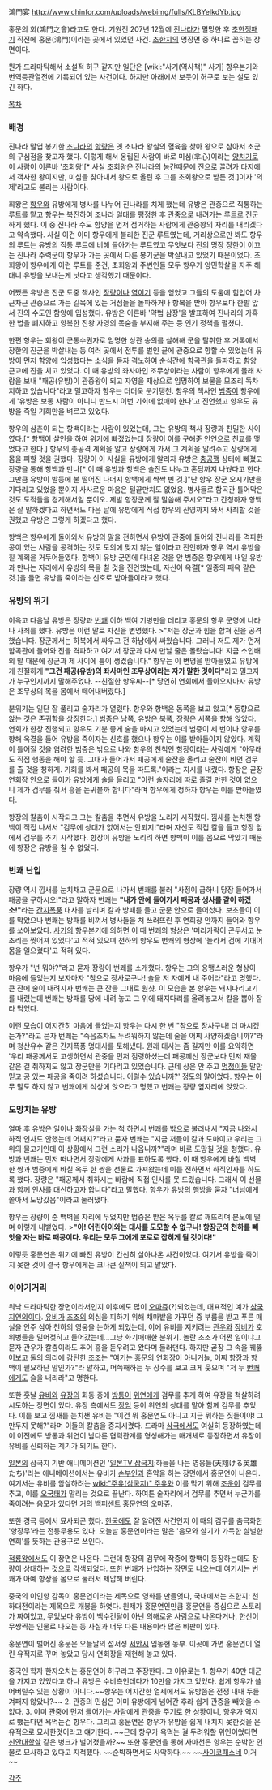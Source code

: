 鴻門宴
http://www.chinfor.com/uploads/webimg/fulls/KLBYeIkdYb.jpg

홍문의 회(鴻門之會)라고도 한다. 기원전 207년 12월에 [[진]]나라가 멸망한 후 [[초한쟁패기]] 직전에 홍문(鴻門)이라는 곳에서 있었던 사건. [[초한지]]의 명장면 중 하나로 꼽히는 장면이다.

뭔가 드라마틱해서 소설적 허구 같지만 일단은 [wiki:"사기(역사책)" 사기] 항우본기와 번역등관열전에 기록되어 있는 사건이다. 하지만 아래에서 보듯이 허구로 보는 설도 있긴 하다. 

[[목차]]

=== 배경 ===
진나라 말엽 봉기한 [[초]]나라의 [[항량]]은 옛 초나라 왕실의 혈육을 찾아 왕으로 삼아서 초군의 구심점을 찾고자 했다. 이렇게 해서 옹립된 사람이 바로 미심(芈心)이라는 [[양치기]]로 이 사람이 이른바 '초회왕'[* 사실 초회왕은 진나라의 농간때문에 진으로 끌려가 타지에서 객사한 왕이지만, 미심을 찾아내서 왕으로 올린 후 그를 초회왕으로 받든 것.]이자 '의제'라고도 불리는 사람이다.

회왕은 [[항우]]와 유방에게 병사를 나누어 진나라를 치게 했는데 유방은 관중으로 직통하는 루트를 맡고 항우는 북진하여 조나라 일대를 평정한 후 관중으로 내려가는 루트로 진군하게 했다. 이 중 진나라 수도 함양을 먼저 점거하는 사람에게 관중왕의 자리를 내리겠다고 약속했다. 사실 이건 이미 항우에게 불리한 진군 루트였는데, 거리상으로만 봐도 항우의 루트는 유방의 직통 루트에 비해 돌아가는 루트였고 무엇보다 진의 명장 장한이 이끄는 진나라 주력군이 항우가 가는 곳에서 다른 봉기군을 박살내고 있었기 때문이었다. 초회왕이 항우에게 이런 루트를 준건, 초회왕과 주변인들 모두 항우가 양민학살을 자주 해대니 유방을 보내는게 낫다고 생각했기 때문이다.

어쨌든 유방은 진군 도중 책사인 [[장량]]이나 [[역이기]] 등을 얻었고 그들의 도움에 힘입어 차근차근 관중으로 가는 길목에 있는 거점들을 돌파하거나 항복을 받아 항우보다 한발 앞서 진의 수도인 함양에 입성했다. 유방은 이른바 '약법 삼장'을 발표하여 진나라의 가혹한 법을 폐지하고 항복한 진왕 자영의 목숨을 부지해 주는 등 인기 정책을 펼쳤다.

한편 항우는 회왕이 군통수권자로 임명한 상관 송의를 살해해 군을 탈취한 후 거록에서 장한의 진군을 박살내는 등 여러 곳에서 전투를 벌인 끝에 관중으로 향할 수 있었는데 유방이 먼저 함양에 입성했다는 소식을 듣자 격노하여 순식간에 함곡관을 돌파하고 함양 근교에 진을 치고 있었다. 이 때 유방의 좌사마인 조무상이라는 사람이 항우에게 몰래 사람을 보내 "패공(유방)이 관중왕이 되고 자영을 재상으로 임명하여 보물을 모조리 독차지하고 있습니다"라고 밀고하자 항우는 더더욱 분기탱천. 항우의 책사인 [[범증]]이 항우에게 '유방은 보통 사람이 아니니 반드시 이번 기회에 없애야 한다'고 진언했고 항우도 유방을 죽일 기회만을 벼르고 있었다.

항우의 삼촌이 되는 항백이라는 사람이 있었는데, 그는 유방의 책사 장량과 친밀한 사이였다.[* 항백이 살인을 하여 위기에 빠졌었는데 장량이 이를 구해준 인연으로 친교를 맺었다고 한다.] 항우의 총공격 계획을 알고 장량에게 가서 그 계획을 알려주고 장량에게 몸을 피할 것을 권했다. 장량이 이 사실을 유방에게 알리자 유방은 [[충공깽]] 상태에 빠졌고 장량을 통해 항백과 만나[* 이 때 유방과 항백은 술잔도 나누고 혼담까지 나눴다고 한다. 그만큼 유방이 발등에 불 떨어진 나머지 항백에게 싹싹 빈 것.]"난 항우 장군 오시기만을 기다리고 있었을 뿐이지 사사로운 마음은 털끝만치도 없었음. 병사들로 함곡관 틀어막은 것도 도적들을 경계해서일 뿐이오. 제발 항장군께 잘 말씀해 주시오"라고 간청하자 항백은 잘 말하겠다고 하면서도 다음 날에 유방에게 직접 항우의 진영까지 와서 사죄할 것을 권했고 유방은 그렇게 하겠다고 했다.

항백은 항우에게 돌아와서 유방의 말을 전하면서 유방이 관중에 들어와 진나라를 격파한 공이 있는 사람을 공격하는 것도 도의에 맞지 않는 일이라고 진언하자 항우 역시 유방을 칠 계획을 거두어들였다. 항백이 유방 군영에 다녀온 것을 안 범증은 항우에게 내일 유방과 만나는 자리에서 유방의 목을 칠 것을 진언했는데, 자신이 옥결[* 일종의 패옥 같은 것.]을 들면 유방을 죽이라는 신호로 받아들이라고 했다.

=== 유방의 위기 ===
이윽고 다음날 유방은 장량과 [[번쾌]] 이하 백여 기병만을 데리고 홍문의 항우 군영에 나타나 사죄를 했다. 유방은 이런 말로 자신을 변명했다.
>"저는 장군과 힘을 합쳐 진을 공격했습니다. 장군께서는 하북에서 싸우고 전 하남에서 싸웠습니다. 그러나 저도 제가 먼저 함곡관에 들어와 진을 격파하고 여기서 장군과 다시 만날 줄은 몰랐습니다! 지금 소인배의 말 때문에 장군과 제 사이에 틈이 생겼습니다."
항우는 이 변명을 받아들였고 유방에게 친절하게 '''"그건 패공(유방)의 좌사마인 조무상이라는 자가 말한 것이다"'''라고 밀고자가 누구인지까지 말해주었다. --친절한 항우씨--[* 당연히 연회에서 돌아오자마자 유방은 조무상의 목을 몸에서 떼어내버렸다.]

분위기는 일단 잘 풀리고 술자리가 열렸다. 항우와 항백은 동쪽을 보고 앉고[* 동향으로 앉는 것은 존귀함을 상징한다.] 범증은 남쪽, 유방은 북쪽, 장량은 서쪽을 향해 앉았다. 연회가 한창 진행되고 항우도 기분 좋게 술을 마시고 있었는데 범증이 세 번이나 항우를 향해 옥결을 들어 유방을 죽이자는 신호를 했으나 항우는 이를 받아들이지 않았다. 계획이 틀어질 것을 염려한 범증은 밖으로 나와 항우의 친척인 항장이라는 사람에게 "아무래도 직접 행동을 해야 할 듯. 그대가 들어가서 패공에게 술잔을 올리고 술잔이 비면 검무를 출 것을 청하게. 기회를 봐서 패공의 목을 따도록."이라는 지시를 내렸다. 항장은 곧장 연회장 안으로 들어가 유방에게 술을 올리고 "이런 술자리에 따로 즐길 만한 것이 없으니 제가 검무를 춰서 흥을 돋궈볼까 합니다"라며 항우에게 청하자 항우는 이를 받아들였다.

항장의 칼춤이 시작되고 그는 칼춤을 추면서 유방을 노리기 시작했다. 낌새를 눈치챈 항백이 직접 나서서 "검무에 상대가 없어서는 안되지!"라며 자신도 직접 칼을 들고 항장 앞에서 검무를 추기 시작했다. 항장이 유방을 노리려 하면 항백이 이를 몸으로 막았기 때문에 항장은 유방을 칠 수 없었다.
=== 번쾌 난입 ===
장량 역시 낌새를 눈치채고 군문으로 나가서 번쾌를 불러 "사정이 급하니 당장 들어가서 패공을 구하시오!"라고 말하자 번쾌는 '''"내가 안에 들어가서 패공과 생사를 같이 하겠소!"'''라는 [[간지폭풍]] 대사를 날리며 칼과 방패를 들고 군문 안으로 들어섰다. 보초들이 이를 막았으나 번쾌는 방패를 비껴서 병사들을 쳐 쓰러뜨린 후 연회장 안까지 들어와 항우를 쏘아보았다. [[사기]]의 항우본기에 의하면 이 때 번쾌의 형상은 '머리카락이 곤두서고 눈초리는 찢어져 있었다'고 적혀 있으며 천하의 항우도 번쾌의 형상에 '놀라서 검에 기대어 몸을 일으켰다'고 적혀 있다. 

항우가 "넌 뭐야?"라고 묻자 장량이 번쾌를 소개했다. 항우는 그의 용맹스러운 형상이 마음에 들었는지 보자마자 "참으로 장사로구나! 술을 저 자에게 내 주어라"라고 명했다. 큰 잔에 술이 내려지자 번쾌는 큰 잔을 그대로 원샷. 이 모습을 본 항우는 돼지다리고기를 내렸는데 번쾌는 방패를 땅에 내려 놓고 그 위에 돼지다리를 올려놓고서 칼을 뽑아 잘라 먹었다. 

이런 모습이 어지간히 마음에 들었는지 항우는 다시 한 번 "참으로 장사구나! 더 마시겠는가?"라고 묻자 번쾌는 "죽음조차도 두려워하지 않는데 술을 어찌 사양하겠습니까?"라며 청산유수 같은 간지폭풍 명대사를 토해냈다. 원래 대사는 좀 길지만 이를 요약하면 '우리 패공께서도 고생하면서 관중을 먼저 점령하셨는데 패공께선 장군보다 먼저 재물 같은 걸 취하지도 않고 장군만을 기다리고 있었습니다. 근데 상은 안 주고 [[멍청이]]들 말만 믿고 공 있는 패공을 죽이려 하셨습니다. 이럴수 있습니까?' 정도의 말이었다. 항우는 아무 말도 하지 않고 번쾌에게 석상에 앉으라고 명했고 번쾌는 장량 옆자리에 앉았다.

=== 도망치는 유방 ===
얼마 후 유방은 일어나 화장실을 가는 척 하면서 번쾌를 밖으로 불러내서 "지금 나와서 하직 인사도 안했는데 어쩌지?"라고 묻자 번쾌는 "지금 저들이 칼과 도마이고 우리는 그 위의 물고기인데 이 상황에서 그런 소리가 나옵니까?"라며 바로 도망칠 것을 청했다. 유방과 번쾌는 먼저 떠나면서 장량에게 사과를 표하도록 했다. 이 때 항우에게 바칠 백벽 한 쌍과 범증에게 바칠 옥두 한 쌍을 선물로 가져왔는데 이를 전하면서 하직인사를 하도록 했다. 장량은 "패공께서 취하시는 바람에 직접 인사를 못 드렸습니다. 그래서 이 선물과 함께 인사를 대신하고자 합니다"라고 말했다. 항우가 유방의 행방을 묻자 "너님에게 쫄아서 도망갔음"이라고 둘러댔다. 

항우는 장량이 준 백벽을 자리에 두었지만 범증은 받은 옥두를 칼로 깨뜨리며 분노에 떨며 이렇게 내뱉었다.
>'''"아! 어린아이와는 대사를 도모할 수 없구나! 항장군의 천하를 빼앗을 자는 바로 패공이다. 우리는 모두 그에게 포로로 잡히게 될 것이다!"'''   

이렇듯 홍문연은 위기에 빠진 유방이 간신히 살아나온 사건이었다. 여기서 유방을 죽이지 못한 것이 결국 항우에게는 크나큰 실책이 되고 말았다.

=== 이야기거리 ===
워낙 드라마틱한 장면이라서인지 이후에도 많이 [[오마쥬]](?)되었는데, 대표적인 예가 [[삼국지연의]]이다. [[유비]]가 [[조조]]의 의심을 피하기 위해 채마밭을 가꾸던 중 부름을 받고 푸른 매실을 안주 삼아 천하의 영웅을 논하게 되었는데, 이에 유비를 지키려는 [[관우]]와 [[장비]]가 호위병들을 밀어젖히고 들어갔는데...그냥 화기애애한 분위기. 놀란 조조가 어쩐 일이냐고 묻자 관우가 칼춤이라도 추어 흥을 돋우려고 왔다며 둘러댄다. 하지만 곧장 그 속을 꿰뚫어보고 둘의 의리에 감탄한 조조는 "여기는 홍문의 연회장이 아니거늘, 어찌 항장과 항백이 필요하단 말인가?"라 말하고, 머쓱해하는 두 장수를 보고 크게 웃으며 "저 두 [[번쾌]]에게도 술을 내리라"고 명한다.

또한 훗날 [[유비]]와 [[유장]]의 회동 중에 [[방통]]이 [[위연]]에게 검무를 추게 하여 유장을 척살하려 시도하는 장면이 있다. 유장 측에서도 [[장임]] 등이 위연의 상대를 맡아 함께 검무를 추었다. 이를 보고 낌새를 눈치챈 유비는 "이건 뭐 홍문연도 아니고 지금 뭐하는 짓들이야! 그만두지 못해?"라며 이들의 칼춤을 중지시켰다.
드라마 [[삼국]]에서도 여실히 등장하였는데 이 이전에도 방통과 위연이 남다른 협력관계를 형성해가는 매개체로 등장하면서 유장이 유비를 신뢰하는 계기가 되기도 한다. 

[[일본]]의 삼국지 기반 애니메이션인 '[[일본TV 삼국지]]:하늘을 나는 영웅들(天翔ける英雄たち)'라는 애니메이션에서는 유비가 [[손부인]]과 혼약을 하는 장면에서 홍문연이 나온다. 여기서는 유비를 암살하려는 [[wiki:"주유(삼국지)" 주유]]와 이를 막기 위해 [[조운]]이 검무를 추고, 이를 [[오국태]]가 말리는 것으로 끝난다. 하여튼 술자리에서 검무를 추면서 누군가를 죽이려는 음모가 있다면 거의 백퍼센트 홍문연의 오마쥬. 

또한 경극 등에서 묘사되곤 했다. [[한국]]에도 잘 알려진 사건인지 이 때의 검무를 춤극화한 '항장무'라는 전통무용도 있다. 오늘날 홍문연이라는 말은 '음모와 살기가 가득한 살벌한 연회'를 뜻하는 관용구로 쓰인다.

[[적룡왕]]에서도 이 장면은 나온다. 그런데 항장의 검무에 작중에 항백이 등장하는데도 장량이 상대하는 것으로 각색되었다. 또한 번쾌가 난입하는 장면도 나오는데 여기서는 번쾌가 아예 항장을 몸으로 눌러서 제압해 버린다.

중국의 이인항 감독이 홍문연이라는 제목으로 영화를 만들엇다, 국내에서는 초한지: 천하대전이라는 제목으로 개봉을 하엿다. 원제가 홍문연인만큼 홍문연을 중심으로 스토리가 짜여있고, 무었보다 유방이 백수건달이 아닌 의해로운 사람으로 나온다거나, 한신이 무쌍찍는 인물로 나오는 등 사실과 너무 다른 내용이라 많은 비판이 있다.

홍문연이 벌어진 홍문은 오늘날의 섬서성 [[서안]]시 임동현 동부. 이곳에 가면 홍문연이 열린 유적지로 꾸며 놓았고 당시 연회장을 재현해 놓고 있다.

중국인 학자 한자오치는 홍문연이 허구라고 주장한다. 그 이유로는 1. 항우가 40만 대군을 가지고 있었다고 하나 유방은 수비측인데다가 10만을 가지고 있었다. 쉽게 항우가 쓸어버릴수 있는 상황이 아니다.~~항우는 어지간한 열세에서도 유방쯤은 전쟁 내내 두들겨패지 않았나?~~  2. 관중의 민심은 이미 유방에게 넘어간 후라 쉽게 관중을 빼앗을 수 없다.  3. 이미 관중에 먼저 들어가는 사람에게 관중을 주기로 한 상황이니, 항우가 억지로 뺐는다면 욕먹는건 항우다.  그리고 홍문연은 항우가 유방을 쉽게 내치지 못한것을 은유적으로 묘사한것이라고 얘기한다. ~~근데 항우가 욕먹는 걸 두려워할 위인이었다면 [[신안대학살]] 같은 병크가 벌어졌을까?~~  또한 홍문연을 통해 사마천은 항우는 순박한 인물로 묘사하고 있다고 지적했다. ~~순박하면서도 사악하다.~~ ~~[[사이코패스]]네 이거~~

[[각주]]
  
